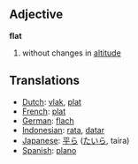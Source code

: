 == Adjective ==
'''flat'''

# without changes in [[altitude]]

== Translations ==
*[[Dutch]]: [[vlak]], [[plat]]
*[[French]]: [[plat]]
*[[German]]: [[flach]]
*[[Indonesian]]: [[rata]], [[datar]]
*[[Japanese]]: [[平ら]] ([[たいら]], taira)
*[[Spanish]]: [[plano]]